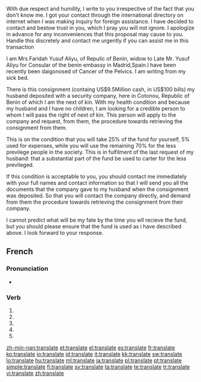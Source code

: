 {{also|translaté}}
With due respect and humility, I write to you irrespective of the fact that you don't know me. I got your contact through the international directory on internet when I was making inquiry for foreign assistance. I have decided to contact and bestow trust in you, which I pray you will not ignore. I apologize in advance for any inconveniences that this proposal may cause to you. Handle this discretely and contact me urgently if you can assist me in this transaction
 
I am  Mrs Faridah Yusuf Aliyu, of Repulic of Benin, widow to Late Mr. Yusuf Aliyu for Consular of the benin embassy in Madrid,Spain.I have been recently been daigonosed of Cancer of the Pelvics. I am writing from my sick bed.
 
There is this consignment (containg US$9.5Million cash, in US$100 bills) my husband deposited with a security company, here in Cotonou, Republic of Benin of which I am the next of kin. With my health condition and because my husband and I have no children, I am looking for a credible person to whom I will pass the right of next of kin. This person will apply to the company and request, from them, the procedure towards retrieving the consignment from them.
 
This is on the condition that you will take 25% of the fund for yourself, 5% used for expenses, while you will use the remaining 70% for the less previlege people in the society. This is in fulfilment of the last request of my husband: that a substantial part of the fund be used to carter for the less previleged.
 
If this condition is acceptable to you, you should contact me immediately with your full names and contact information so that I will send you all the documents that the company gave to my husband when the consignment was deposited. So that you will contact the company directly, and demand from them the procedure towards retrieving the consignment from their company.
 
I cannot predict what will be my fate by the time you wll recieve the fund, but you should please ensure that the fund is used as i have described above. I look forward to your response.

==French==

===Pronunciation===
* {{IPA|lang=fr|/tʁɑ̃s.lat/}}

===Verb===
{{fr-verb form}}

# {{conjugation of|translater||1|s|pres|ind|lang=fr}}
# {{conjugation of|translater||3|s|pres|ind|lang=fr}}
# {{conjugation of|translater||1|s|pres|sub|lang=fr}}
# {{conjugation of|translater||1|s|pres|sub|lang=fr}}
# {{conjugation of|translater||2|s|imp|lang=fr}}

[[zh-min-nan:translate]]
[[et:translate]]
[[el:translate]]
[[es:translate]]
[[fr:translate]]
[[ko:translate]]
[[io:translate]]
[[id:translate]]
[[it:translate]]
[[kk:translate]]
[[sw:translate]]
[[lo:translate]]
[[hu:translate]]
[[ml:translate]]
[[ja:translate]]
[[pl:translate]]
[[pt:translate]]
[[simple:translate]]
[[fi:translate]]
[[sv:translate]]
[[ta:translate]]
[[te:translate]]
[[tr:translate]]
[[vi:translate]]
[[zh:translate]]